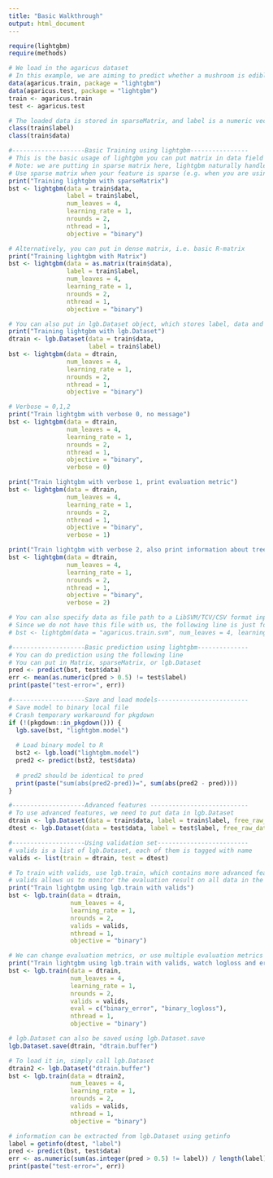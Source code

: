 ```yaml
---
title: "Basic Walkthrough"
output: html_document
---
```


```r
require(lightgbm)
require(methods)

# We load in the agaricus dataset
# In this example, we are aiming to predict whether a mushroom is edible
data(agaricus.train, package = "lightgbm")
data(agaricus.test, package = "lightgbm")
train <- agaricus.train
test <- agaricus.test

# The loaded data is stored in sparseMatrix, and label is a numeric vector in {0,1}
class(train$label)
class(train$data)

#--------------------Basic Training using lightgbm----------------
# This is the basic usage of lightgbm you can put matrix in data field
# Note: we are putting in sparse matrix here, lightgbm naturally handles sparse input
# Use sparse matrix when your feature is sparse (e.g. when you are using one-hot encoding vector)
print("Training lightgbm with sparseMatrix")
bst <- lightgbm(data = train$data,
                label = train$label,
                num_leaves = 4,
                learning_rate = 1,
                nrounds = 2,
                nthread = 1,
                objective = "binary")

# Alternatively, you can put in dense matrix, i.e. basic R-matrix
print("Training lightgbm with Matrix")
bst <- lightgbm(data = as.matrix(train$data),
                label = train$label,
                num_leaves = 4,
                learning_rate = 1,
                nrounds = 2,
                nthread = 1,
                objective = "binary")

# You can also put in lgb.Dataset object, which stores label, data and other meta datas needed for advanced features
print("Training lightgbm with lgb.Dataset")
dtrain <- lgb.Dataset(data = train$data,
                      label = train$label)
bst <- lightgbm(data = dtrain,
                num_leaves = 4,
                learning_rate = 1,
                nrounds = 2,
                nthread = 1,
                objective = "binary")

# Verbose = 0,1,2
print("Train lightgbm with verbose 0, no message")
bst <- lightgbm(data = dtrain,
                num_leaves = 4,
                learning_rate = 1,
                nrounds = 2,
                nthread = 1,
                objective = "binary",
                verbose = 0)

print("Train lightgbm with verbose 1, print evaluation metric")
bst <- lightgbm(data = dtrain,
                num_leaves = 4,
                learning_rate = 1,
                nrounds = 2,
                nthread = 1,
                objective = "binary",
                verbose = 1)

print("Train lightgbm with verbose 2, also print information about tree")
bst <- lightgbm(data = dtrain,
                num_leaves = 4,
                learning_rate = 1,
                nrounds = 2,
                nthread = 1,
                objective = "binary",
                verbose = 2)

# You can also specify data as file path to a LibSVM/TCV/CSV format input
# Since we do not have this file with us, the following line is just for illustration
# bst <- lightgbm(data = "agaricus.train.svm", num_leaves = 4, learning_rate = 1, nrounds = 2,objective = "binary")

#--------------------Basic prediction using lightgbm--------------
# You can do prediction using the following line
# You can put in Matrix, sparseMatrix, or lgb.Dataset
pred <- predict(bst, test$data)
err <- mean(as.numeric(pred > 0.5) != test$label)
print(paste("test-error=", err))

#--------------------Save and load models-------------------------
# Save model to binary local file
# Crash temporary workaround for pkgdown
if (!(pkgdown::in_pkgdown())) {
  lgb.save(bst, "lightgbm.model")
  
  # Load binary model to R
  bst2 <- lgb.load("lightgbm.model")
  pred2 <- predict(bst2, test$data)
  
  # pred2 should be identical to pred
  print(paste("sum(abs(pred2-pred))=", sum(abs(pred2 - pred))))
}

#--------------------Advanced features ---------------------------
# To use advanced features, we need to put data in lgb.Dataset
dtrain <- lgb.Dataset(data = train$data, label = train$label, free_raw_data = FALSE)
dtest <- lgb.Dataset(data = test$data, label = test$label, free_raw_data = FALSE)

#--------------------Using validation set-------------------------
# valids is a list of lgb.Dataset, each of them is tagged with name
valids <- list(train = dtrain, test = dtest)

# To train with valids, use lgb.train, which contains more advanced features
# valids allows us to monitor the evaluation result on all data in the list
print("Train lightgbm using lgb.train with valids")
bst <- lgb.train(data = dtrain,
                 num_leaves = 4,
                 learning_rate = 1,
                 nrounds = 2,
                 valids = valids,
                 nthread = 1,
                 objective = "binary")

# We can change evaluation metrics, or use multiple evaluation metrics
print("Train lightgbm using lgb.train with valids, watch logloss and error")
bst <- lgb.train(data = dtrain,
                 num_leaves = 4,
                 learning_rate = 1,
                 nrounds = 2,
                 valids = valids,
                 eval = c("binary_error", "binary_logloss"),
                 nthread = 1,
                 objective = "binary")

# lgb.Dataset can also be saved using lgb.Dataset.save
lgb.Dataset.save(dtrain, "dtrain.buffer")

# To load it in, simply call lgb.Dataset
dtrain2 <- lgb.Dataset("dtrain.buffer")
bst <- lgb.train(data = dtrain2,
                 num_leaves = 4,
                 learning_rate = 1,
                 nrounds = 2,
                 valids = valids,
                 nthread = 1,
                 objective = "binary")

# information can be extracted from lgb.Dataset using getinfo
label = getinfo(dtest, "label")
pred <- predict(bst, test$data)
err <- as.numeric(sum(as.integer(pred > 0.5) != label)) / length(label)
print(paste("test-error=", err))

```

